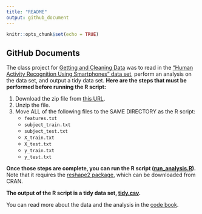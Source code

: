 ```yaml
---
title: "README"
output: github_document
---
```


```r
knitr::opts_chunk$set(echo = TRUE)
```

## GitHub Documents

The class project for [Getting and Cleaning Data](https://www.coursera.org/course/getdata) was to read in the ["Human Activity Recognition Using Smartphones" data set](http://archive.ics.uci.edu/ml/datasets/Human+Activity+Recognition+Using+Smartphones), perform an analysis on the data set, and output a tidy data set.
**Here are the steps that must be performed before running the R script:**

1. Download the zip file from [this URL](https://d396qusza40orc.cloudfront.net/getdata%2Fprojectfiles%2FUCI%20HAR%20Dataset.zip).
2. Unzip the file.
3. Move ALL of the following files to the SAME DIRECTORY as the R script:
	* `features.txt`
	* `subject_train.txt`
	* `subject_test.txt`
	* `X_train.txt`
	* `X_test.txt`
	* `y_train.txt`
	* `y_test.txt`

**Once those steps are complete, you can run the R script ([run_analysis.R](run_analysis.R)).** Note that it requires the [reshape2 package](http://cran.r-project.org/web/packages/reshape2/index.html), which can be downloaded from CRAN.

**The output of the R script is a tidy data set, [tidy.csv](tidy.csv).**

You can read more about the data and the analysis in the [code book](CodeBook.md).

